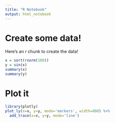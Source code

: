 ```yaml
---
title: "R Notebook"
output: html_notebook
---
```


# Create some data!

Here's an r chunk to create the data!

```r
x = sort(rnorm(100))
y = sin(x)
summary(x)
summary(y)
```


# Plot it


```r
library(plotly)
plot_ly(x=x, y=y, mode='markers', width=800) %>% 
  add_trace(x=x, y=y, mode='line')
```

